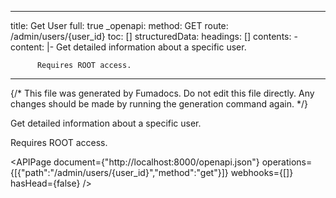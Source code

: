 <!-- AUTO-GENERATED: fumadocs-openapi (safe to overwrite) -->

---
title: Get User
full: true
_openapi:
  method: GET
  route: /admin/users/{user_id}
  toc: []
  structuredData:
    headings: []
    contents:
      - content: |-
          Get detailed information about a specific user.

          Requires ROOT access.
---

{/* This file was generated by Fumadocs. Do not edit this file directly. Any changes should be made by running the generation command again. */}

Get detailed information about a specific user.

Requires ROOT access.

<APIPage document={"http://localhost:8000/openapi.json"} operations={[{"path":"/admin/users/{user_id}","method":"get"}]} webhooks={[]} hasHead={false} />